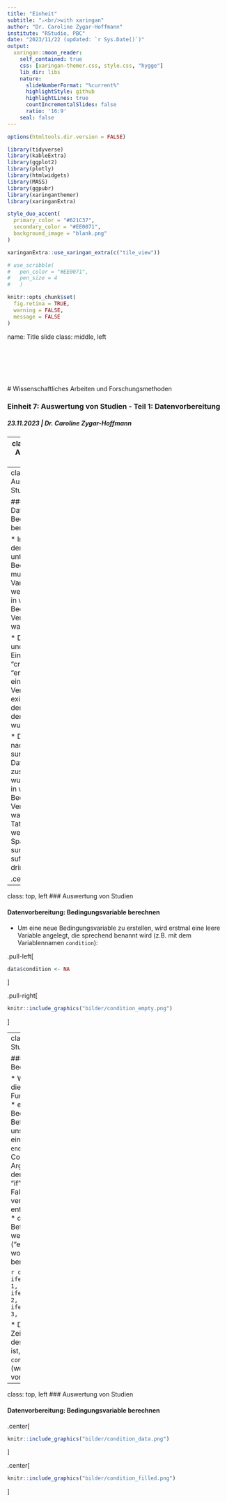 ```yaml
---
title: "Einheit"
subtitle: "⚔<br/>with xaringan"
author: "Dr. Caroline Zygar-Hoffmann"
institute: "RStudio, PBC"
date: "2023/11/22 (updated: `r Sys.Date()`)"
output:
  xaringan::moon_reader:
    self_contained: true
    css: [xaringan-themer.css, style.css, "hygge"]
    lib_dir: libs
    nature:
      slideNumberFormat: "%current%"
      highlightStyle: github
      highlightLines: true
      countIncrementalSlides: false
      ratio: '16:9'
    seal: false
---
```


```r
options(htmltools.dir.version = FALSE)

library(tidyverse)
library(kableExtra)
library(ggplot2)
library(plotly)
library(htmlwidgets)
library(MASS)
library(ggpubr)
library(xaringanthemer)
library(xaringanExtra)

style_duo_accent(
  primary_color = "#621C37",
  secondary_color = "#EE0071",
  background_image = "blank.png"
)

xaringanExtra::use_xaringan_extra(c("tile_view"))

# use_scribble(
#   pen_color = "#EE0071",
#   pen_size = 4
#   )

knitr::opts_chunk$set(
  fig.retina = TRUE,
  warning = FALSE,
  message = FALSE
)
```

name: Title slide
class: middle, left
<br><br><br><br><br><br><br>
# Wissenschaftliches Arbeiten und Forschungsmethoden

### Einheit 7: Auswertung von Studien - Teil 1: Datenvorbereitung
##### 23.11.2023 | Dr. Caroline Zygar-Hoffmann


---
class: top, left
### Auswertung von Studien

#### Nachtrag: Datensätze kombinieren: Schritt 3 - Zusammenfügen

* Für das Zusammenfügen der Daten nutzen wir den Befehl `merge()`. Der Befehl muss wissen, welche Spalte er heranziehen soll, um die verschiedenen Datensätze richtig in einen einzelnen Datensatz zusammenzufügen, das ist in unserem Fall die Spalte "session"

* Für weitere Spalten, die es in jedem Survey gibt (z.B. `created` = der Zeitpunkt zu dem das Survey begonnen wurde, oder `ended` = der Zeitpunkt zu dem das Survey abgeschickt wurde), kann man "suffixes" festlegen, das sind Zeichen, die an die Spaltennamen drangehängt werden, um sie eindeutig einem Survey zuzuordnen 

* Für die Suffixes bietet sich der Name der surveys an, wobei der erste survey-Name erst im letzten merge angegeben werden sollte, damit alle Spalten am Ende eindeutig benannt sind:

```r
data <- merge(survey1, survey2, by = "session", suffixes = c("", "_survey2"), all = TRUE)
data <- merge(data, survey3, by = "session", suffixes = c("", "_survey3"), all = TRUE)
data <- merge(data, survey4, by = "session", suffixes = c("_survey1", "_survey4"), all = TRUE)
# Geschafft! Alle surveys befinden sich jetzt im Objekt `data`
```

* das Argument `all = TRUE` legt fest, dass alle Zeilen behalten werden sollen, auch wenn es in zwei Surveys keine zusammenpassenden session-IDs gibt. Das ist vor allem für die Studien relevant, in denen es unterschiedliche Bedingungen gab, aber ist auch sonst relevant (z.B. weil der Fragebogen abgebrochen wurde)

---
class: top, left
### Auswertung von Studien

#### Datenvorbereitung: Bedingungsvariable berechnen

* In Studien, in denen es unterschiedliche Bedingungen gab, muss eine neue Variable erstellt werden, die anzeigt in welcher Bedingung eine Versuchsperson war

* Die session-ID und entsprechende Einträge in die "created" oder "ended"-Spalten einer Versuchsperson existieren nur in dem Survey, zu dem sie zugeteilt wurde

* Das bedeutet, nachdem die surveys in einen Datensatz zusammengefügt wurden, ist bekannt in welcher Bedingung eine Versuchsperson war anhand der Tatsache in welcher dieser Spalten eines surveys (siehe suffixes!) Werte drin stehen:

.center[
```r
knitr::include_graphics("bilder/condition_data.png")
```
]

---
class: top, left
### Auswertung von Studien

#### Datenvorbereitung: Bedingungsvariable berechnen

* Um eine neue Bedingungsvariable zu erstellen, wird erstmal eine leere Variable angelegt, die sprechend benannt wird (z.B. mit dem Variablennamen `condition`):

.pull-left[
```r
data$condition <- NA
```
]

.pull-right[
```r
knitr::include_graphics("bilder/condition_empty.png")
```
]

---
class: top, left
### Auswertung von Studien

#### Datenvorbereitung: Bedingungsvariable berechnen

* Wir überschreiben die leeren Werte dieser Variable nun mit einer `ifelse()`-Funktion, welche 3 Argumente braucht:
  * erstes Argument der Funktion ist eine Bedingung ("if" also "wenn"), zu der ein Befehl ausgeführt werden soll. In unserem Fall wollen wir einen Wert einfügen, "wenn die entsprechende `ended`-Spalte nicht leer ist", d.h. in R-Code "nicht leer" = `!is.na()`
  * zweites Argument der Funktion ist der Befehl, der ausgeführt werden soll, wenn die "if"-Bedingung erfüllt ist. In unserem Fall wollen wir eine bestimmte Zahl vergeben, wenn jemand in der entsprechenden Bedingung war, z.B. `1`
  * drittes Argument der Funktion ist der Befehl, der ausgeführt werden soll, wenn die "if"-Bedingung *nicht* erfüllt ist ("else" also "sonst"). In unserem Fall wollen wir den Wert behalten, der bereits drin stand.
  
```r
data$condition <- ifelse(!is.na(data$ended_condition1), 1, data$condition)
data$condition <- ifelse(!is.na(data$ended_condition2), 2, data$condition)
data$condition <- ifelse(!is.na(data$ended_condition3), 3, data$condition)
```

* Der Befehl in Worten: "Wenn in einer Zeile des Datensatzes die `ended`-Spalte des Surveys von Bedingung 1 nicht leer ist, dann schreibe bitte in die Variable `condition` den Wert 1 rein, und sonst (wenn sie leer ist) behalte den Wert der vorher drin stand."


---
class: top, left
### Auswertung von Studien

#### Datenvorbereitung: Bedingungsvariable berechnen

.center[
```r
knitr::include_graphics("bilder/condition_data.png")
```
]

.center[
```r
knitr::include_graphics("bilder/condition_filled.png")
```
]

<!-- library(renderthis) -->
<!-- to_pdf("WissArb_07_Auswertung1_Nachtrag.Rmd", complex_slides = TRUE) -->
